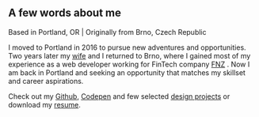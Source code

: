 ## A few words about me

Based in Portland, OR | Originally from Brno, Czech Republic

I moved to Portland in 2016 to pursue new adventures and opportunities. Two years later my <a href="https://www.christyleezilka.com" target="_blank">wife</a> and I returned to Brno,
where I gained most of my experience as a web developer working for FinTech company <a href="https://www.fnz.com" target="_blank">FNZ</a>
. Now I am back in Portland and seeking an opportunity that matches my skillset and
career aspirations.

Check out my <a href="https://github.com/blahutkam" target="_blank">Github</a>, <a href="https://codepen.io/blahec" target="_blank">Codepen</a> and few selected <a href="https://drive.google.com/drive/folders/1k1pspx1SN9E1n9U8u2xGVpteYJrfydCq?usp=sharing" target="_blank">design projects</a>
or download my <a href="https://drive.google.com/file/d/1HIq-JtFQj7ERZRaiuoC0xe0G-Cqef21B/view?usp=sharing" target="\_blank">resume</a>.
